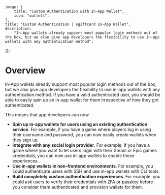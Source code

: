 
	image: {
		title: "Custom Authentication with In-App Wallet",
		icon: "wallets",
	},
	title: "Custom Authentication | egiftcard In-App Wallet",
	description:
		"In-App wallets already support most popular login methods out of the box, but we also give app developers the flexibility to use in-app wallets with any authentication method",
});

# Overview

In-App wallets already support most popular login methods out of the box, but we also give app developers the flexibility to use
in-app wallets with any authentication method. If you have a valid authenticated user, you should be able to easily spin up an
in-app wallet for them irrespective of how they got authenticated.

<DocImage src={EWSpeedRacer} />

This means that app developers can now

- **Spin up in-app wallets for users using an existing authentication service**. For example, if you have a game where players log in using their username and password, you can now easily create wallets when they sign up.
- **Integrate with any social login provider**. For example, if you have a game where you want to let users login with their Steam or Epic games credentials, you can now use in-app wallets to enable these experiences.
- **Use in-app wallets in non-frontend environments**. For example, you could authenticate users with SSH and use in-app wallets with CLI tools.
- **Build completely custom authentication experiences**. For example, you could ask users to verify their credentials with 2FA or passkey before you consider them authenticated and provision wallets for them.
